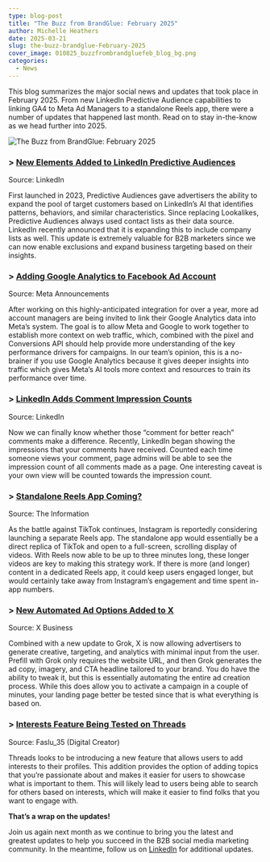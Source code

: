 ```yaml
---
type: blog-post
title: "The Buzz from BrandGlue: February 2025"
author: Michelle Heathers
date: 2025-03-21
slug: the-buzz-brandglue-February-2025
cover_image: 010825_buzzfrombrandgluefeb_blog_bg.png
categories:
  - News
---
```

This blog summarizes the major social news and updates that took place in February 2025. From new LinkedIn Predictive Audience capabilities to linking GA4 to Meta Ad Managers to a standalone Reels app, there were a number of updates that happened last month. Read on to stay in-the-know as we head further into 2025.

![The Buzz from BrandGlue: February 2025](010825_buzzfrombrandgluefeb_blog_bg.png)

### \> [](https://www.socialmediatoday.com/news/linkedin-tests-boosting-personal-updates/735687/) [New Elements Added to LinkedIn Predictive Audiences](https://www.linkedin.com/pulse/use-ai-reach-audiences-most-likely-take-action-predictive-updjf/)

Source: LinkedIn

First launched in 2023, Predictive Audiences gave advertisers the ability to expand the pool of target customers based on LinkedIn’s AI that identifies patterns, behaviors, and similar characteristics. Since replacing Lookalikes, Predictive Audiences always used contact lists as their data source. LinkedIn recently announced that it is expanding this to include company lists as well. This update is extremely valuable for B2B marketers since we can now enable exclusions and expand business targeting based on their insights.

### \> [Adding Google Analytics to Facebook Ad Account](https://www.facebook.com/business/help/483077987527740)

Source: Meta Announcements

After working on this highly-anticipated integration for over a year, more ad account managers are being invited to link their Google Analytics data into Meta’s system. The goal is to allow Meta and Google to work together to establish more context on web traffic, which, combined with the pixel and Conversions API should help provide more understanding of the key performance drivers for campaigns. In our team’s opinion, this is a no-brainer if you use Google Analytics because it gives deeper insights into traffic which gives Meta’s AI tools more context and resources to train its performance over time.

### \> [LinkedIn Adds Comment Impression Counts](https://www.linkedin.com/help/linkedin/answer/a7443064)

Source: LinkedIn

Now we can finally know whether those “comment for better reach” comments make a difference. Recently, LinkedIn began showing the impressions that your comments have received. Counted each time someone views your comment, page admins will be able to see the impression count of all comments made as a page. One interesting caveat is your own view will be counted towards the impression count.

### \> [Standalone Reels App Coming?](https://www.theinformation.com/articles/instagram-may-launch-reels-as-separate-app-increasing-pressure-on-tiktok)

Source: The Information

As the battle against TikTok continues, Instagram is reportedly considering launching a separate Reels app. The standalone app would essentially be a direct replica of TikTok and open to a full-screen, scrolling display of videos. With Reels now able to be up to three minutes long, these longer videos are key to making this strategy work. If there is more (and longer) content in a dedicated Reels app, it could keep users engaged longer, but would certainly take away from Instagram’s engagement and time spent in-app numbers.

### \> [New Automated Ad Options Added to X](https://x.com/xbusiness/status/1893047658958463094?s=46&t=LVz949MUpg6ooL1P5S9R4A)

Source: X Business

Combined with a new update to Grok, X is now allowing advertisers to generate creative, targeting, and analytics with minimal input from the user. Prefill with Grok only requires the website URL, and then Grok generates the ad copy, imagery, and CTA headline tailored to your brand. You do have the ability to tweak it, but this is essentially automating the entire ad creation process. While this does allow you to activate a campaign in a couple of minutes, your landing page better be tested since that is what everything is based on.

### \> [Interests Feature Being Tested on Threads](https://www.threads.net/@faslu_35/post/DG29lz5BwGk)

Source: Faslu_35 (Digital Creator)

Threads looks to be introducing a new feature that allows users to add interests to their profiles. This addition provides the option of adding topics that you’re passionate about and makes it easier for users to showcase what is important to them. This will likely lead to users being able to search for others based on interests, which will make it easier to find folks that you want to engage with.

**That’s a wrap on the updates!**

Join us again next month as we continue to bring you the latest and greatest updates to help you succeed in the B2B social media marketing community. In the meantime, follow us on [LinkedIn](https://www.linkedin.com/company/brandglue-com/posts/?feedView=all) for additional updates.